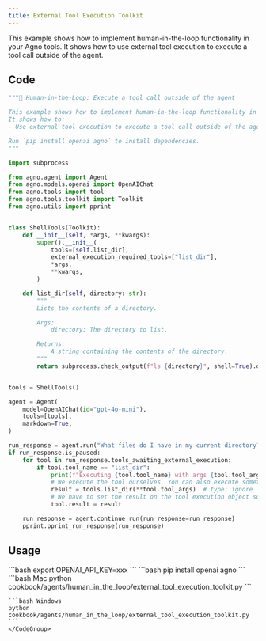```yaml
---
title: External Tool Execution Toolkit
---
```


This example shows how to implement human-in-the-loop functionality in your Agno tools. It shows how to use external tool execution to execute a tool call outside of the agent.

## Code

```python cookbook/agents/human_in_the_loop/external_tool_execution_toolkit.py
"""🤝 Human-in-the-Loop: Execute a tool call outside of the agent

This example shows how to implement human-in-the-loop functionality in your Agno tools.
It shows how to:
- Use external tool execution to execute a tool call outside of the agent

Run `pip install openai agno` to install dependencies.
"""

import subprocess

from agno.agent import Agent
from agno.models.openai import OpenAIChat
from agno.tools import tool
from agno.tools.toolkit import Toolkit
from agno.utils import pprint


class ShellTools(Toolkit):
    def __init__(self, *args, **kwargs):
        super().__init__(
            tools=[self.list_dir],
            external_execution_required_tools=["list_dir"],
            *args,
            **kwargs,
        )

    def list_dir(self, directory: str):
        """
        Lists the contents of a directory.

        Args:
            directory: The directory to list.

        Returns:
            A string containing the contents of the directory.
        """
        return subprocess.check_output(f"ls {directory}", shell=True).decode("utf-8")


tools = ShellTools()

agent = Agent(
    model=OpenAIChat(id="gpt-4o-mini"),
    tools=[tools],
    markdown=True,
)

run_response = agent.run("What files do I have in my current directory?")
if run_response.is_paused:
    for tool in run_response.tools_awaiting_external_execution:
        if tool.tool_name == "list_dir":
            print(f"Executing {tool.tool_name} with args {tool.tool_args} externally")
            # We execute the tool ourselves. You can also execute something completely external here.
            result = tools.list_dir(**tool.tool_args)  # type: ignore
            # We have to set the result on the tool execution object so that the agent can continue
            tool.result = result

    run_response = agent.continue_run(run_response=run_response)
    pprint.pprint_run_response(run_response)
```

## Usage

<Steps>
  <Snippet file="create-venv-step.mdx" />

  <Step title="Set your API keys">
    ```bash
    export OPENAI_API_KEY=xxx
    ```
  </Step>

  <Step title="Install libraries">
    ```bash
    pip install openai agno
    ```
  </Step>

  <Step title="Run Agent">
    <CodeGroup>
    ```bash Mac
    python cookbook/agents/human_in_the_loop/external_tool_execution_toolkit.py
    ```

    ```bash Windows
    python cookbook/agents/human_in_the_loop/external_tool_execution_toolkit.py
    ```
    </CodeGroup>
  </Step>
</Steps>